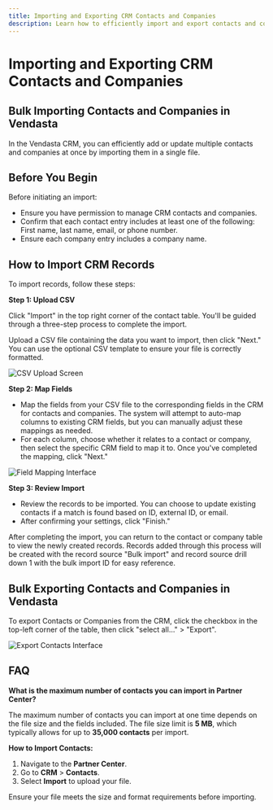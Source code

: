 ```yaml
---
title: Importing and Exporting CRM Contacts and Companies
description: Learn how to efficiently import and export contacts and companies in Vendasta's CRM system
---
```


# Importing and Exporting CRM Contacts and Companies

## Bulk Importing Contacts and Companies in Vendasta

In the Vendasta CRM, you can efficiently add or update multiple contacts and companies at once by importing them in a single file.

## Before You Begin

Before initiating an import:

- Ensure you have permission to manage CRM contacts and companies.
- Confirm that each contact entry includes at least one of the following: First name, last name, email, or phone number.
- Ensure each company entry includes a company name.

## How to Import CRM Records

To import records, follow these steps:

**Step 1: Upload CSV**

Click "Import" in the top right corner of the contact table. You'll be guided through a three-step process to complete the import.

Upload a CSV file containing the data you want to import, then click "Next." You can use the optional CSV template to ensure your file is correctly formatted.

![CSV Upload Screen](/img/crm/contacts/csv-upload.jpg)

**Step 2: Map Fields**

- Map the fields from your CSV file to the corresponding fields in the CRM for contacts and companies. The system will attempt to auto-map columns to existing CRM fields, but you can manually adjust these mappings as needed.
- For each column, choose whether it relates to a contact or company, then select the specific CRM field to map it to. Once you've completed the mapping, click "Next."

![Field Mapping Interface](/img/crm/contacts/field-mapping.jpg)

**Step 3: Review Import**

- Review the records to be imported. You can choose to update existing contacts if a match is found based on ID, external ID, or email.
- After confirming your settings, click "Finish."

After completing the import, you can return to the contact or company table to view the newly created records. Records added through this process will be created with the record source "Bulk import" and record source drill down 1 with the bulk import ID for easy reference.

## Bulk Exporting Contacts and Companies in Vendasta

To export Contacts or Companies from the CRM, click the checkbox in the top-left corner of the table, then click "select all..." > "Export".

![Export Contacts Interface](/img/crm/contacts/export-contacts.jpg)

## FAQ

**What is the maximum number of contacts you can import in Partner Center?**

The maximum number of contacts you can import at one time depends on the file size and the fields included. The file size limit is **5 MB**, which typically allows for up to **35,000 contacts** per import.

**How to Import Contacts:**

1. Navigate to the **Partner Center**.
2. Go to **CRM** > **Contacts**.
3. Select **Import** to upload your file.

Ensure your file meets the size and format requirements before importing.